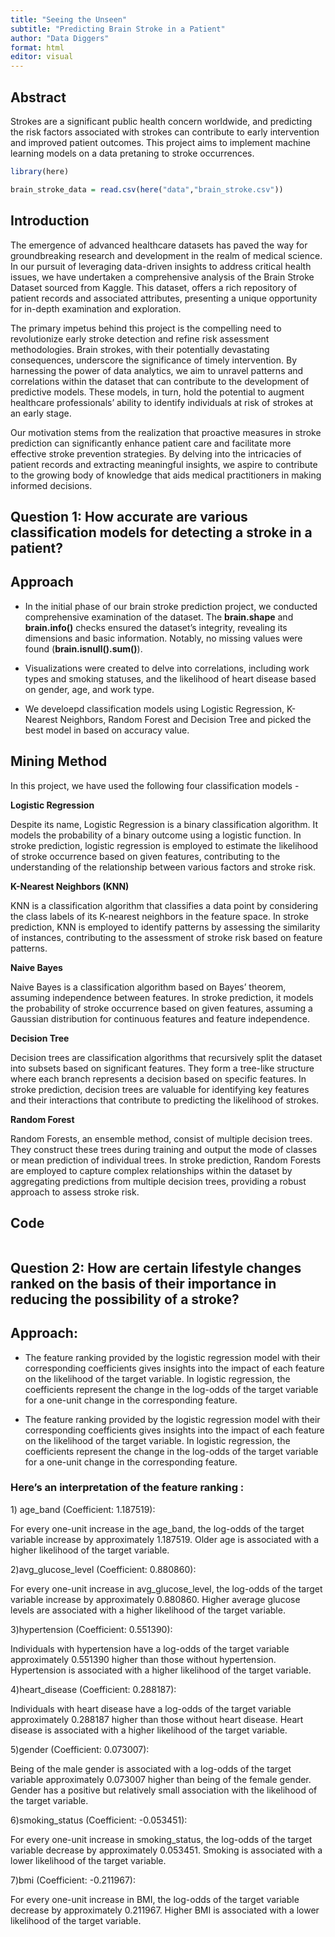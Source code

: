 ```yaml
---
title: "Seeing the Unseen"
subtitle: "Predicting Brain Stroke in a Patient"
author: "Data Diggers"
format: html
editor: visual
---
```


## Abstract

Strokes are a significant public health concern worldwide, and predicting the risk factors associated with strokes can contribute to early intervention and improved patient outcomes. This project aims to implement machine learning models on a data pretaning to stroke occurrences.

```r
library(here)

brain_stroke_data = read.csv(here("data","brain_stroke.csv"))
```

## Introduction

The emergence of advanced healthcare datasets has paved the way for groundbreaking research and development in the realm of medical science. In our pursuit of leveraging data-driven insights to address critical health issues, we have undertaken a comprehensive analysis of the Brain Stroke Dataset sourced from Kaggle. This dataset, offers a rich repository of patient records and associated attributes, presenting a unique opportunity for in-depth examination and exploration.

The primary impetus behind this project is the compelling need to revolutionize early stroke detection and refine risk assessment methodologies. Brain strokes, with their potentially devastating consequences, underscore the significance of timely intervention. By harnessing the power of data analytics, we aim to unravel patterns and correlations within the dataset that can contribute to the development of predictive models. These models, in turn, hold the potential to augment healthcare professionals' ability to identify individuals at risk of strokes at an early stage.

Our motivation stems from the realization that proactive measures in stroke prediction can significantly enhance patient care and facilitate more effective stroke prevention strategies. By delving into the intricacies of patient records and extracting meaningful insights, we aspire to contribute to the growing body of knowledge that aids medical practitioners in making informed decisions.

## Question 1: How accurate are various classification models for detecting a stroke in a patient?

## Approach

-   In the initial phase of our brain stroke prediction project, we conducted comprehensive examination of the dataset. The **brain.shape** and **brain.info()** checks ensured the dataset's integrity, revealing its dimensions and basic information. Notably, no missing values were found (**brain.isnull().sum()**). 

-   Visualizations were created to delve into correlations, including work types and smoking statuses, and the likelihood of heart disease based on gender, age, and work type.

-   We develoepd classification models using Logistic Regression, K-Nearest Neighbors, Random Forest and Decision Tree and picked the best model in based on accuracy value.

## Mining Method

In this project, we have used the following four classification models -

**Logistic Regression**

Despite its name, Logistic Regression is a binary classification algorithm. It models the probability of a binary outcome using a logistic function. In stroke prediction, logistic regression is employed to estimate the likelihood of stroke occurrence based on given features, contributing to the understanding of the relationship between various factors and stroke risk.

**K-Nearest Neighbors (KNN)**

KNN is a classification algorithm that classifies a data point by considering the class labels of its K-nearest neighbors in the feature space. In stroke prediction, KNN is employed to identify patterns by assessing the similarity of instances, contributing to the assessment of stroke risk based on feature patterns.

**Naive Bayes**

Naive Bayes is a classification algorithm based on Bayes' theorem, assuming independence between features. In stroke prediction, it models the probability of stroke occurrence based on given features, assuming a Gaussian distribution for continuous features and feature independence.

**Decision Tree**

Decision trees are classification algorithms that recursively split the dataset into subsets based on significant features. They form a tree-like structure where each branch represents a decision based on specific features. In stroke prediction, decision trees are valuable for identifying key features and their interactions that contribute to predicting the likelihood of strokes.

**Random Forest**

Random Forests, an ensemble method, consist of multiple decision trees. They construct these trees during training and output the mode of classes or mean prediction of individual trees. In stroke prediction, Random Forests are employed to capture complex relationships within the dataset by aggregating predictions from multiple decision trees, providing a robust approach to assess stroke risk.

## Code

```r


```

## Question 2: How are certain lifestyle changes ranked on the basis of their importance in reducing the possibility of a stroke?

## Approach:

-   The feature ranking provided by the logistic regression model with their corresponding coefficients gives insights into the impact of each feature on the likelihood of the target variable. In logistic regression, the coefficients represent the change in the log-odds of the target variable for a one-unit change in the corresponding feature.

-   The feature ranking provided by the logistic regression model with their corresponding coefficients gives insights into the impact of each feature on the likelihood of the target variable. In logistic regression, the coefficients represent the change in the log-odds of the target variable for a one-unit change in the corresponding feature.

### Here's an interpretation of the feature ranking :

1\) age_band (Coefficient: 1.187519):

For every one-unit increase in the age_band, the log-odds of the target variable increase by approximately 1.187519. Older age is associated with a higher likelihood of the target variable.

2)avg_glucose_level (Coefficient: 0.880860):

For every one-unit increase in avg_glucose_level, the log-odds of the target variable increase by approximately 0.880860. Higher average glucose levels are associated with a higher likelihood of the target variable.

3)hypertension (Coefficient: 0.551390):

Individuals with hypertension have a log-odds of the target variable approximately 0.551390 higher than those without hypertension. Hypertension is associated with a higher likelihood of the target variable.

4)heart_disease (Coefficient: 0.288187):

Individuals with heart disease have a log-odds of the target variable approximately 0.288187 higher than those without heart disease. Heart disease is associated with a higher likelihood of the target variable.

5)gender (Coefficient: 0.073007):

Being of the male gender is associated with a log-odds of the target variable approximately 0.073007 higher than being of the female gender. Gender has a positive but relatively small association with the likelihood of the target variable.

6)smoking_status (Coefficient: -0.053451):

For every one-unit increase in smoking_status, the log-odds of the target variable decrease by approximately 0.053451. Smoking is associated with a lower likelihood of the target variable.

7)bmi (Coefficient: -0.211967):

For every one-unit increase in BMI, the log-odds of the target variable decrease by approximately 0.211967. Higher BMI is associated with a lower likelihood of the target variable.

\
